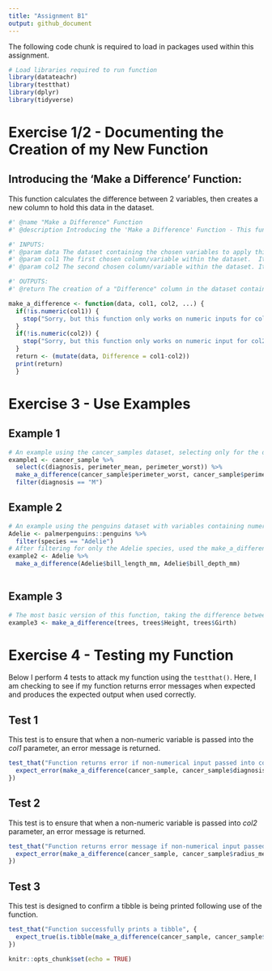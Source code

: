```yaml
---
title: "Assignment B1"
output: github_document
---
```


The following code chunk is required to load in packages used within this assignment.

```r
# Load libraries required to run function
library(datateachr)
library(testthat)
library(dplyr)
library(tidyverse)
```

# Exercise 1/2 - Documenting the Creation of my New Function

## Introducing the 'Make a Difference' Function:
This function calculates the difference between 2 variables, then creates a new column to hold this data in the dataset.

```r
#' @name "Make a Difference" Function
#' @description Introducing the 'Make a Difference' Function - This function calculates the difference between 2 variables, then creates a new column to hold these calculations in the dataset. 

#' INPUTS:
#' @param data The dataset containing the chosen variables to apply this function on
#' @param col1 The first chosen column/variable within the dataset.  It must contain only numeric values.
#' @param col2 The second chosen column/variable within the dataset. It must contain only numeric values.

#' OUTPUTS:
#' @return The creation of a "Difference" column in the dataset containing the calculated differences of all the data points between the 2 variables

make_a_difference <- function(data, col1, col2, ...) {
  if(!is.numeric(col1)) {
    stop("Sorry, but this function only works on numeric inputs for col1! You input a variable of class: ", class(col1))
  }
  if(!is.numeric(col2)) {
    stop("Sorry, but this function only works on numeric input for col2! You input a variable of class: ", class(col2))
  }
  return <- (mutate(data, Difference = col1-col2))
  print(return)
  }
```

# Exercise 3 - Use Examples
## Example 1
```r
# An example using the cancer_samples dataset, selecting only for the desired variables, and reporting the difference between perimeter_worst and perimeter_mean in malignant samples only
example1 <- cancer_sample %>% 
  select(c(diagnosis, perimeter_mean, perimeter_worst)) %>% 
  make_a_difference(cancer_sample$perimeter_worst, cancer_sample$perimeter_mean) %>% 
  filter(diagnosis == "M")
```
## Example 2
```r
# An example using the penguins dataset with variables containing numeric and NA values
Adelie <- palmerpenguins::penguins %>% 
  filter(species == "Adelie")
# After filtering for only the Adelie species, used the make_a_difference function to calculate the difference between bill length and depth
example2 <- Adelie %>% 
  make_a_difference(Adelie$bill_length_mm, Adelie$bill_depth_mm)
  
```

## Example 3
```r
# The most basic version of this function, taking the difference between tree Height and Girth values.
example3 <- make_a_difference(trees, trees$Height, trees$Girth)
```

# Exercise 4 - Testing my Function

Below I perform 4 tests to attack my function using the `testthat()`.  Here, I am checking to see if my function returns error messages when expected and produces the expected output when used correctly.

## Test 1
This test is to ensure that when a non-numeric variable is passed into the *col1* parameter, an error message is returned.

```r
test_that("Function returns error if non-numerical input passed into col1", {
  expect_error(make_a_difference(cancer_sample, cancer_sample$diagnosis, cancer_sample$radius_mean))
})

```

## Test 2
This test is to ensure that when a non-numeric variable is passed into *col2* parameter, an error message is returned.

```r
test_that("Function returns error message if non-numerical input passed into col2", {
  expect_error(make_a_difference(cancer_sample, cancer_sample$radius_mean, cancer_sample$diagnosis))
})
```

## Test 3
This test is designed to confirm a tibble is being printed following use of the function.
```r
test_that("Function successfully prints a tibble", {
  expect_true(is.tibble(make_a_difference(cancer_sample, cancer_sample$texture_worst, cancer_sample$texture_mean)))
})
```

```r
knitr::opts_chunk$set(echo = TRUE)
```
